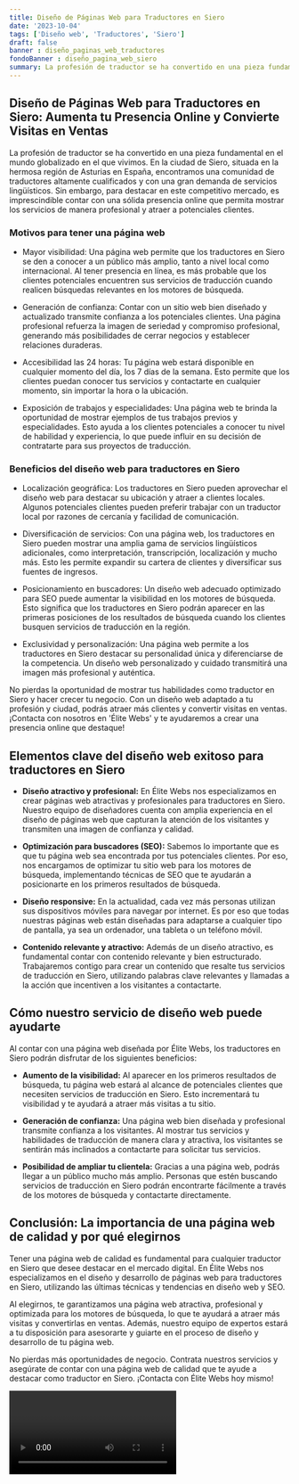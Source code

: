 ```yaml
---
title: Diseño de Páginas Web para Traductores en Siero
date: '2023-10-04'
tags: ['Diseño web', 'Traductores', 'Siero']
draft: false
banner : diseño_paginas_web_traductores
fondoBanner : diseño_pagina_web_siero
summary: La profesión de traductor se ha convertido en una pieza fundamental en el mundo globalizado en el que vivimos. En la ciudad de Siero, situada en la hermosa región de Asturias en España, encontramos una comunidad de traductores altamente cualificados y con una gran demanda de servicios lingüísticos. Sin embargo, para destacar en este competitivo mercado, es imprescindible contar con una sólida presencia online que permita mostrar los servicios de manera profesional y atraer a potenciales clientes.
---
```


## Diseño de Páginas Web para Traductores en Siero: Aumenta tu Presencia Online y Convierte Visitas en Ventas

La profesión de traductor se ha convertido en una pieza fundamental en el mundo globalizado en el que vivimos. En la ciudad de Siero, situada en la hermosa región de Asturias en España, encontramos una comunidad de traductores altamente cualificados y con una gran demanda de servicios lingüísticos. Sin embargo, para destacar en este competitivo mercado, es imprescindible contar con una sólida presencia online que permita mostrar los servicios de manera profesional y atraer a potenciales clientes.

### Motivos para tener una página web

- Mayor visibilidad: Una página web permite que los traductores en Siero se den a conocer a un público más amplio, tanto a nivel local como internacional. Al tener presencia en línea, es más probable que los clientes potenciales encuentren sus servicios de traducción cuando realicen búsquedas relevantes en los motores de búsqueda.

- Generación de confianza: Contar con un sitio web bien diseñado y actualizado transmite confianza a los potenciales clientes. Una página profesional refuerza la imagen de seriedad y compromiso profesional, generando más posibilidades de cerrar negocios y establecer relaciones duraderas.

- Accesibilidad las 24 horas: Tu página web estará disponible en cualquier momento del día, los 7 días de la semana. Esto permite que los clientes puedan conocer tus servicios y contactarte en cualquier momento, sin importar la hora o la ubicación.

- Exposición de trabajos y especialidades: Una página web te brinda la oportunidad de mostrar ejemplos de tus trabajos previos y especialidades. Esto ayuda a los clientes potenciales a conocer tu nivel de habilidad y experiencia, lo que puede influir en su decisión de contratarte para sus proyectos de traducción.

### Beneficios del diseño web para traductores en Siero

- Localización geográfica: Los traductores en Siero pueden aprovechar el diseño web para destacar su ubicación y atraer a clientes locales. Algunos potenciales clientes pueden preferir trabajar con un traductor local por razones de cercanía y facilidad de comunicación.

- Diversificación de servicios: Con una página web, los traductores en Siero pueden mostrar una amplia gama de servicios lingüísticos adicionales, como interpretación, transcripción, localización y mucho más. Esto les permite expandir su cartera de clientes y diversificar sus fuentes de ingresos.

- Posicionamiento en buscadores: Un diseño web adecuado optimizado para SEO puede aumentar la visibilidad en los motores de búsqueda. Esto significa que los traductores en Siero podrán aparecer en las primeras posiciones de los resultados de búsqueda cuando los clientes busquen servicios de traducción en la región.

- Exclusividad y personalización: Una página web permite a los traductores en Siero destacar su personalidad única y diferenciarse de la competencia. Un diseño web personalizado y cuidado transmitirá una imagen más profesional y auténtica.

No pierdas la oportunidad de mostrar tus habilidades como traductor en Siero y hacer crecer tu negocio. Con un diseño web adaptado a tu profesión y ciudad, podrás atraer más clientes y convertir visitas en ventas. ¡Contacta con nosotros en 'Élite Webs' y te ayudaremos a crear una presencia online que destaque!

<GifSeo />

<Cta />

## Elementos clave del diseño web exitoso para traductores en Siero

- **Diseño atractivo y profesional:** En Élite Webs nos especializamos en crear páginas web atractivas y profesionales para traductores en Siero. Nuestro equipo de diseñadores cuenta con amplia experiencia en el diseño de páginas web que capturan la atención de los visitantes y transmiten una imagen de confianza y calidad.

- **Optimización para buscadores (SEO):** Sabemos lo importante que es que tu página web sea encontrada por tus potenciales clientes. Por eso, nos encargamos de optimizar tu sitio web para los motores de búsqueda, implementando técnicas de SEO que te ayudarán a posicionarte en los primeros resultados de búsqueda.

- **Diseño responsive:** En la actualidad, cada vez más personas utilizan sus dispositivos móviles para navegar por internet. Es por eso que todas nuestras páginas web están diseñadas para adaptarse a cualquier tipo de pantalla, ya sea un ordenador, una tableta o un teléfono móvil.

- **Contenido relevante y atractivo:** Además de un diseño atractivo, es fundamental contar con contenido relevante y bien estructurado. Trabajaremos contigo para crear un contenido que resalte tus servicios de traducción en Siero, utilizando palabras clave relevantes y llamadas a la acción que incentiven a los visitantes a contactarte.

## Cómo nuestro servicio de diseño web puede ayudarte

Al contar con una página web diseñada por Élite Webs, los traductores en Siero podrán disfrutar de los siguientes beneficios:

- **Aumento de la visibilidad:** Al aparecer en los primeros resultados de búsqueda, tu página web estará al alcance de potenciales clientes que necesiten servicios de traducción en Siero. Esto incrementará tu visibilidad y te ayudará a atraer más visitas a tu sitio.

- **Generación de confianza:** Una página web bien diseñada y profesional transmite confianza a los visitantes. Al mostrar tus servicios y habilidades de traducción de manera clara y atractiva, los visitantes se sentirán más inclinados a contactarte para solicitar tus servicios.

- **Posibilidad de ampliar tu clientela:** Gracias a una página web, podrás llegar a un público mucho más amplio. Personas que estén buscando servicios de traducción en Siero podrán encontrarte fácilmente a través de los motores de búsqueda y contactarte directamente.

## Conclusión: La importancia de una página web de calidad y por qué elegirnos

Tener una página web de calidad es fundamental para cualquier traductor en Siero que desee destacar en el mercado digital. En Élite Webs nos especializamos en el diseño y desarrollo de páginas web para traductores en Siero, utilizando las últimas técnicas y tendencias en diseño web y SEO.

Al elegirnos, te garantizamos una página web atractiva, profesional y optimizada para los motores de búsqueda, lo que te ayudará a atraer más visitas y convertirlas en ventas. Además, nuestro equipo de expertos estará a tu disposición para asesorarte y guiarte en el proceso de diseño y desarrollo de tu página web.

No pierdas más oportunidades de negocio. Contrata nuestros servicios y asegúrate de contar con una página web de calidad que te ayude a destacar como traductor en Siero. ¡Contacta con Élite Webs hoy mismo!

<Video />

<CtaBot job='Traductores' city='Siero'/>

<Gmaps query='Siero+españa+maps' />